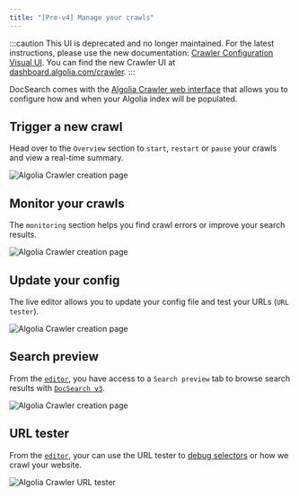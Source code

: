 ```yaml
---
title: "[Pre-v4] Manage your crawls"
---
```


:::caution
This UI is deprecated and no longer maintained. For the latest instructions, please use the new documentation: [Crawler Configuration Visual UI](./crawler-configuration-visual). You can find the new Crawler UI at [dashboard.algolia.com/crawler](https://dashboard.algolia.com/crawler).
:::



DocSearch comes with the [Algolia Crawler web interface](https://crawler.algolia.com/) that allows you to configure how and when your Algolia index will be populated.

## Trigger a new crawl

Head over to the `Overview` section to `start`, `restart` or `pause` your crawls and view a real-time summary.

<div className="uil-ta-center">
  <img
    src={useBaseUrl('img/assets/crawler-overview.png')}
    alt="Algolia Crawler creation page"
  />
</div>

## Monitor your crawls

The `monitoring` section helps you find crawl errors or improve your search results.

<div className="uil-ta-center">
  <img
    src={useBaseUrl('img/assets/crawler-monitoring.png')}
    alt="Algolia Crawler creation page"
  />
</div>

## Update your config

The live editor allows you to update your config file and test your URLs (`URL tester`).

<div className="uil-ta-center">
  <img
    src={useBaseUrl('img/assets/crawler-editor.png')}
    alt="Algolia Crawler creation page"
  />
</div>

## Search preview

From the [`editor`](#update-your-config), you have access to a `Search preview` tab to browse search results with [`DocSearch v3`](/docs/docsearch-v3).

<div className="uil-ta-center">
  <img
    src={useBaseUrl('img/assets/crawler-search-preview.png')}
    alt="Algolia Crawler creation page"
  />
</div>

## URL tester

From the [`editor`](#update-your-config), your can use the URL tester to [debug selectors](https://www.algolia.com/doc/tools/crawler/getting-started/crawler-configuration/#debugging-selectors) or how we crawl your website.

<div className="uil-ta-center">
  <img
    src={useBaseUrl('img/assets/crawler-url-tester.png')}
    alt="Algolia Crawler URL tester"
  />
</div>

